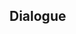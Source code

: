 {{Genius Invokation TCG Stage
|type         = Serious Showdown
|character    = Jean
|group        = Invitation Board
|requirement  = 7
|introduction = "You're doing quite well. As a player... no, as a duelist, I should show you the appropriate courtesy..."<br />{{Color|bp|Special Rule: "Jean" starts with the Talent Card "Lands of Dandelion" equipped.}}
|objective_1  = Achieve victory
|reward_1     = Lucky Coin*1000
|lineup       = Jean;Barbara;Kaeya
|action       = Lands of Dandelion;Viridescent Venerer's Diadem;Viridescent Venerer;Dawn Winery;Sacrificial Sword;Aquila Favonia;Iron Tongue Tian;Liu Su;Starsigns;Calx's Arts;Traveling Doctor's Handkerchief;Exile's Circlet;Knights of Favonius Library;Favonius Cathedral;Strategize;Lands of Dandelion;Viridescent Venerer's Diadem;Viridescent Venerer;Dawn Winery;Sacrificial Sword;Aquila Favonia;Iron Tongue Tian;Liu Su;Starsigns;Calx's Arts;Traveling Doctor's Handkerchief;Exile's Circlet;Knights of Favonius Library;Favonius Cathedral;Strategize
}}

==Dialogue==
{{Transclude|Genius Invokation TCG/Stage/Jean|Serious Showdown}}